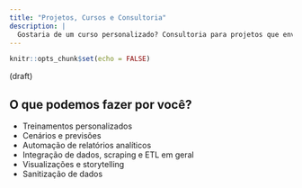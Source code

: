 ```yaml
---
title: "Projetos, Cursos e Consultoria"
description: |
  Gostaria de um curso personalizado? Consultoria para projetos que envolva dados? Fala com a gente, podemos te ajudar!
---
```


```r
knitr::opts_chunk$set(echo = FALSE)
```

(draft)

## O que podemos fazer por você? 

- Treinamentos personalizados
- Cenários e previsões
- Automação de relatórios analíticos
- Integração de dados, scraping e ETL em geral
- Visualizações e storytelling
- Sanitização de dados

